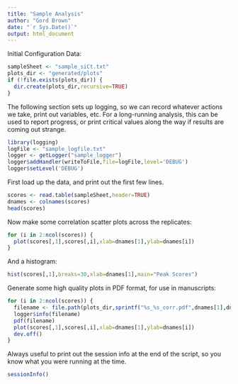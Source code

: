 ```yaml
---
title: "Sample Analysis"
author: "Gord Brown"
date: "`r Sys.Date()`"
output: html_document
---
```


Initial Configuration Data:
```r
sampleSheet <- "sample_siCt.txt"
plots_dir <- "generated/plots"
if (!file.exists(plots_dir)) {
  dir.create(plots_dir,recursive=TRUE)
}
```

The following section sets up logging, so we can record whatever actions we
take, print out variables, etc.  For a long-running analysis, this can be used
to report progress, or print critical values along the way if results are
coming out strange.
```r
library(logging)
logFile <- "sample_logfile.txt"
logger <- getLogger("sample_logger")
logger$addHandler(writeToFile,file=logFile,level='DEBUG')
logger$setLevel('DEBUG')
```

First load up the data, and print out the first few lines.
```r
scores <- read.table(sampleSheet,header=TRUE)
dnames <- colnames(scores)
head(scores)
```

Now make some correlation scatter plots across the replicates:
```r
for (i in 2:ncol(scores)) {
  plot(scores[,1],scores[,i],xlab=dnames[1],ylab=dnames[i])
}
```

And a histogram:
```r
hist(scores[,1],breaks=30,xlab=dnames[1],main="Peak Scores")
```

Generate some high quality plots in PDF format, for use in manuscripts:
```r
for (i in 2:ncol(scores)) {
  filename <- file.path(plots_dir,sprintf("%s_%s_corr.pdf",dnames[1],dnames[i]))
  logger$info(filename)
  pdf(filename)
  plot(scores[,1],scores[,i],xlab=dnames[1],ylab=dnames[i])
  dev.off()
}
```

Always useful to print out the session info at the end of the script, so you
know what you were running at the time.
```r
sessionInfo()
```
